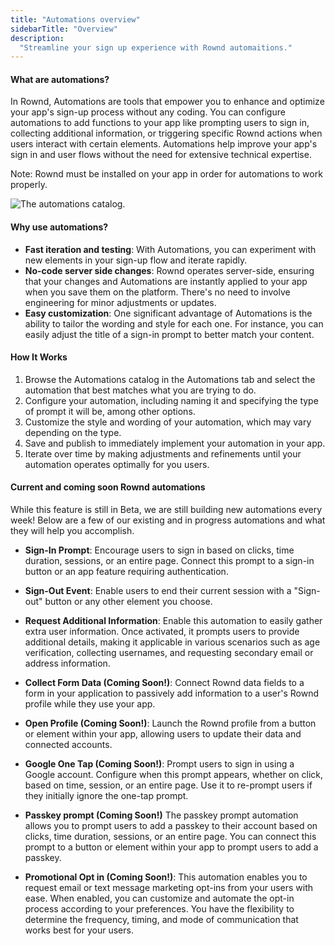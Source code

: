 ```yaml
---
title: "Automations overview"
sidebarTitle: "Overview"
description:
  "Streamline your sign up experience with Rownd automaitions."
---
```


#### What are automations? 

In Rownd, Automations are tools that empower you to enhance and optimize your app's sign-up process without any coding. You can configure automations to add functions to your app like prompting users to sign in, collecting additional information, or triggering specific Rownd actions when users interact with certain elements. Automations help improve your app's sign in and user flows without the need for extensive technical expertise.

<Info>
Note: Rownd must be installed on your app in order for automations to work properly.
</Info>

![The automations catalog.](images/automation-catalog.png)

#### Why use automations?

- **Fast iteration and testing**: With Automations, you can experiment with new elements in your sign-up flow and iterate rapidly.
- **No-code server side changes**: Rownd operates server-side, ensuring that your changes and Automations are instantly applied to your app when you save them on the platform. There's no need to involve engineering for minor adjustments or updates.
- **Easy customization**: One significant advantage of Automations is the ability to tailor the wording and style for each one. For instance, you can easily adjust the title of a sign-in prompt to better match your content.


#### How It Works

1. Browse the Automations catalog in the Automations tab and select the automation that best matches what you are trying to do.
2. Configure your automation, including naming it and specifying the type of prompt it will be, among other options.
3. Customize the style and wording of your automation, which may vary depending on the type.
4. Save and publish to immediately implement your automation in your app.
5. Iterate over time by making adjustments and refinements until your automation operates optimally for you users.

#### Current and coming soon Rownd automations 

While this feature is still in Beta, we are still building new automations every week! Below are a few of our existing and in progress automations and what they will help you accomplish. 

* **Sign-In Prompt**: Encourage users to sign in based on clicks, time duration, sessions, or an entire page. Connect this prompt to a sign-in button or an app feature requiring authentication.

* **Sign-Out Event**: Enable users to end their current session with a "Sign-out" button or any other element you choose.

* **Request Additional Information**: Enable this automation to easily gather extra user information. Once activated, it prompts users to provide additional details, making it applicable in various scenarios such as age verification, collecting usernames, and requesting secondary email or address information. 

* **Collect Form Data (Coming Soon!)**: Connect Rownd data fields to a form in your application to passively add information to a user's Rownd profile while they use your app.

* **Open Profile (Coming Soon!)**: Launch the Rownd profile from a button or element within your app, allowing users to update their data and connected accounts.

* **Google One Tap (Coming Soon!)**: Prompt users to sign in using a Google account. Configure when this prompt appears, whether on click, based on time, session, or an entire page. Use it to re-prompt users if they initially ignore the one-tap prompt.

* **Passkey prompt (Coming Soon!)** The passkey prompt automation allows you to prompt users to add a passkey to their account based on clicks, time duration, sessions, or an entire page. You can connect this prompt to a button or element within your app to prompt users to add a passkey.

* **Promotional Opt in (Coming Soon!)**: This automation enables you to request email or text message marketing opt-ins from your users with ease. When enabled, you can customize and automate the opt-in process according to your preferences. You have the flexibility to determine the frequency, timing, and mode of communication that works best for your users.

